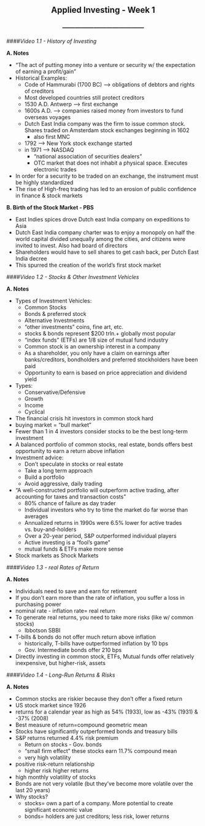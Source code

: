 <center> <h2>Applied Investing - Week 1</h2> </center>
<center> <h3>---------------------------------------</h3> </center>

####*Video 1.1 - History of Investing*

**A. Notes**

- "The act of putting money into a venture or security w/ the expectation of earning a profit/gain"
- Historical Examples:
    - Code of Hammurabi (1700 BC) --> obligations of debtors and rights of creditors
    - Most developed countries still protect creditors
    - 1530 A.D. Antwerp --> first exchange
    - 1600s A.D. --> companies raised money from investors to fund overseas voyages
    - Dutch East India company was the firm to issue common stock. Shares traded on Amsterdam stock exchanges beginning in 1602
        - also first MNC
    - 1792 --> New York stock exchange started
    - in 1971 --> NASDAQ
        - "national association of securities dealers"
        - OTC market that does not inhabit a physical space. Executes electronic trades
- In order for a security to be traded on an exchange, the instrument must be highly standardized
- The rise of High-freq trading has led to an erosion of public confidence in finance & stock markets

**B. Birth of the Stock Market - PBS**

- East Indies spices drove Dutch east India company on expeditions to Asia
- Dutch East India company charter was to enjoy a monopoly on half the world capital divided unequally among the cities, and citizens were invited to invest.	Also had board of directors
- Shareholders would have to sell shares to get cash back, per Dutch East India decree
- This spurred the creation of the world's first stock market

####*Video 1.2 - Stocks & Other Investment Vehicles*

**A. Notes**

- Types of Investment Vehicles:
    - Common Stocks
    - Bonds & preferred stock
    - Alternative Investments
    - "other investments" coins, fine art, etc.
    - stocks & bonds represent $200 trln.+ globally most popular
    - "index funds" (ETFs) are 1/8 size of mutual fund industry
    - Common stock is an ownership interest in a company
    - As a shareholder, you only have a claim on earnings after banks/creditors, bondholders and preferred stockholders have been paid
    - Opportunity to earn is based on price appreciation and dividend yield
- Types:
    - Conservative/Defensive
    - Growth
    - Income	
    - Cyclical
- The financial crisis hit investors in common stock hard
- buying market = "bull market"
- Fewer than 1 in 4 investors consider stocks to be the best long-term investment
- A balanced portfolio of common stocks, real estate, bonds offers best opportunity to earn a return above inflation
- Investment advice:
    - Don't speculate in stocks or real estate
    - Take a long term approach
    - Build a portfolio
    - Avoid aggressive, daily trading
- "A well-constructed portfolio will outperform active trading, after accounting for taxes and transaction costs"
    - 80% chance of failure as day trader
    - Individual investors who try to time the market do far worse than averages
    - Annualized returns in 1990s were 6.5% lower for active trades vs. buy-and-holders
    - Over a 20-year period, S&P outperformed individual players
    - Active investing is a "fool's game"
    - mutual funds & ETFs make more sense
- Stock markets as Shock Markets

####*Video 1.3 - real Rates of Return*

**A. Notes**

- Individuals need to save and earn for retirement
- If you don't earn more than the rate of inflation, you suffer a loss in purchasing power
- nominal rate - inflation rate= real return
- To generate real returns, you need to take more risks (like w/ common stocks)
    - Ibbotson SBBI
- T-bills & bonds do not offer much return above inflation
    - historically, T-bills have outperformed inflation by 10 bps
    - Gov. Intermediate bonds offer 210 bps
- Directly investing in common stock, ETFs, Mutual funds offer relatively inexpensive, but higher-risk, assets

####*Video 1.4 - Long-Run Returns & Risks*

**A. Notes**

- Common stocks are riskier because they don't offer a fixed return
- US stock market since 1926
- returns for a calendar year as high as 54% (1933), low as -43% (1931) & -37% (2008)
- Best measure of return=compound geometric mean
- Stocks have significantly outperformed bonds and treasury bills
- S&P returns returned 4.4% risk premium
    - Return on stocks - Gov. bonds
    - "small firm effect" these stocks earn 11.7% compound mean
    - very high volatility
- positive risk-return relationship
    - higher risk higher returns
- high monthly volatility of stocks
- Bonds are not very volatile (but they've become more volatile over the last 20 years)
- Why stocks?
    - stocks= own a part of a company. More potential to create significant economic value
    - bonds= holders are just creditors; less risk, lower returns
